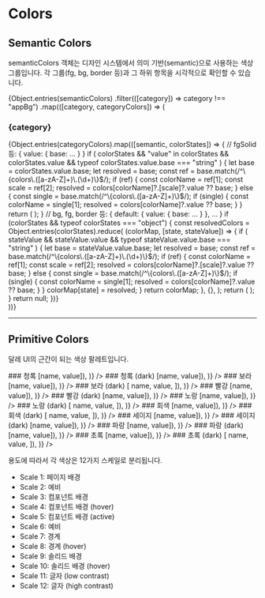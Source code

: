
# Colors

## Semantic Colors

semanticColors 객체는 디자인 시스템에서 의미 기반(semantic)으로 사용하는 색상 그룹입니다. 각 그룹(fg, bg, border 등)과 그 하위 항목을 시각적으로 확인할 수 있습니다.

<ColorPalette>
  {Object.entries(semanticColors)
    .filter(([category]) => category !== "appBg")
    .map(([category, categoryColors]) => (
      <div key={category}>
        <h3>{category}</h3>
        {Object.entries(categoryColors).map(([semantic, colorStates]) => {
          // fgSolid 등: { value: { base: ... } }
          if (
            colorStates &&
            "value" in colorStates &&
            colorStates.value &&
            typeof colorStates.value.base === "string"
          ) {
            let base = colorStates.value.base;
            let resolved = base;
            const ref = base.match(/^\{colors\.([a-zA-Z]+)\.(\d+)\}$/);
            if (ref) {
              const colorName = ref[1];
              const scale = ref[2];
              resolved = colors[colorName]?.[scale]?.value ?? base;
            } else {
              const single = base.match(/^\{colors\.([a-zA-Z]+)\}$/);
              if (single) {
                const colorName = single[1];
                resolved = colors[colorName]?.value ?? base;
              }
            }
            return (
              <ColorItem
                key={semantic}
                title={`${category}.${semantic}`}
                colors={{ base: resolved }}
              />
            );
          }
          // bg, fg, border 등: { default: { value: { base: ... } }, ... }
          if (colorStates && typeof colorStates === "object") {
            const resolvedColors = Object.entries(colorStates).reduce(
              (colorMap, [state, stateValue]) => {
                if (
                  stateValue &&
                  stateValue.value &&
                  typeof stateValue.value.base === "string"
                ) {
                  let base = stateValue.value.base;
                  let resolved = base;
                  const ref = base.match(/^\{colors\.([a-zA-Z]+)\.(\d+)\}$/);
                  if (ref) {
                    const colorName = ref[1];
                    const scale = ref[2];
                    resolved = colors[colorName]?.[scale]?.value ?? base;
                  } else {
                    const single = base.match(/^\{colors\.([a-zA-Z]+)\}$/);
                    if (single) {
                      const colorName = single[1];
                      resolved = colors[colorName]?.value ?? base;
                    }
                  }
                  colorMap[state] = resolved;
                }
                return colorMap;
              },
              {},
            );
            return (
              <ColorItem
                key={semantic}
                title={`${category}.${semantic}`}
                colors={resolvedColors}
              />
            );
          }
          return null;
        })}
      </div>
    ))}
</ColorPalette>

---

## Primitive Colors

달레 UI의 근간이 되는 색상 팔레트입니다.

<ColorPalette>
  ### 청록
  <ColorItem
    subtitle="colors.teal"
    colors={Object.fromEntries(
      Object.entries(colors.teal).map(([name, { value }]) => [name, value]),
    )}
  />
  ### 청록 (dark)
  <ColorItem
    subtitle="colors.darkTeal"
    colors={Object.fromEntries(
      Object.entries(colors.darkTeal).map(([name, { value }]) => [name, value]),
    )}
  />
  ### 보라
  <ColorItem
    subtitle="colors.violet"
    colors={Object.fromEntries(
      Object.entries(colors.violet).map(([name, { value }]) => [name, value]),
    )}
  />
  ### 보라 (dark)
  <ColorItem
    subtitle="colors.darkViolet"
    colors={Object.fromEntries(
      Object.entries(colors.darkViolet).map(([name, { value }]) => [
        name,
        value,
      ]),
    )}
  />
  ### 빨강
  <ColorItem
    subtitle="colors.red"
    colors={Object.fromEntries(
      Object.entries(colors.red).map(([name, { value }]) => [name, value]),
    )}
  />
  ### 빨강 (dark)
  <ColorItem
    subtitle="colors.darkRed"
    colors={Object.fromEntries(
      Object.entries(colors.darkRed).map(([name, { value }]) => [name, value]),
    )}
  />
  ### 노랑
  <ColorItem
    subtitle="colors.amber"
    colors={Object.fromEntries(
      Object.entries(colors.amber).map(([name, { value }]) => [name, value]),
    )}
  />
  ### 노랑 (dark)
  <ColorItem
    subtitle="colors.darkAmber"
    colors={Object.fromEntries(
      Object.entries(colors.darkAmber).map(([name, { value }]) => [
        name,
        value,
      ]),
    )}
  />
  ### 회색
  <ColorItem
    subtitle="colors.slate"
    colors={Object.fromEntries(
      Object.entries(colors.slate).map(([name, { value }]) => [name, value]),
    )}
  />
  ### 회색 (dark)
  <ColorItem
    subtitle="colors.darkSlate"
    colors={Object.fromEntries(
      Object.entries(colors.darkSlate).map(([name, { value }]) => [
        name,
        value,
      ]),
    )}
  />
  ### 세이지
  <ColorItem
    subtitle="colors.sage"
    colors={Object.fromEntries(
      Object.entries(colors.sage).map(([name, { value }]) => [name, value]),
    )}
  />
  ### 세이지 (dark)
  <ColorItem
    subtitle="colors.darkSage"
    colors={Object.fromEntries(
      Object.entries(colors.darkSage).map(([name, { value }]) => [name, value]),
    )}
  />
  ### 파랑
  <ColorItem
    subtitle="colors.blue"
    colors={Object.fromEntries(
      Object.entries(colors.blue).map(([name, { value }]) => [name, value]),
    )}
  />
  ### 파랑 (dark)
  <ColorItem
    subtitle="colors.darkBlue"
    colors={Object.fromEntries(
      Object.entries(colors.darkBlue).map(([name, { value }]) => [name, value]),
    )}
  />
  ### 초록
  <ColorItem
    subtitle="colors.green"
    colors={Object.fromEntries(
      Object.entries(colors.green).map(([name, { value }]) => [name, value]),
    )}
  />
  ### 초록 (dark)
  <ColorItem
    subtitle="colors.darkGreen"
    colors={Object.fromEntries(
      Object.entries(colors.darkGreen).map(([name, { value }]) => [
        name,
        value,
      ]),
    )}
  />
</ColorPalette>

용도에 따라서 각 색상은 12가지 스케일로 분리됩니다.

- Scale 1: 페이지 배경
- Scale 2: 예비
- Scale 3: 컴포넌트 배경
- Scale 4: 컴포넌트 배경 (hover)
- Scale 5: 컴포넌트 배경 (active)
- Scale 6: 예비
- Scale 7: 경계
- Scale 8: 경계 (hover)
- Scale 9: 솔리드 배경
- Scale 10: 솔리드 배경 (hover)
- Scale 11: 글자 (low contrast)
- Scale 12: 글자 (high contrast)

